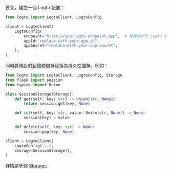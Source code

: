 
首先，建立一個 Logto 配置：

```python title="client.py"
from logto import LogtoClient, LogtoConfig

client = LogtoClient(
    LogtoConfig(
        endpoint="https://you-logto-endpoint.app",  # 替換為你的 Logto endpoint
        appId="replace-with-your-app-id",
        appSecret="replace-with-your-app-secret",
    ),
)
```

<GetAppSecret />

同時將預設的記憶體儲存替換為持久性儲存，例如：

```python title="client.py"
from logto import LogtoClient, LogtoConfig, Storage
from flask import session
from typing import Union

class SessionStorage(Storage):
    def get(self, key: str) -> Union[str, None]:
        return session.get(key, None)

    def set(self, key: str, value: Union[str, None]) -> None:
        session[key] = value

    def delete(self, key: str) -> None:
        session.pop(key, None)

client = LogtoClient(
    LogtoConfig(...),
    storage=SessionStorage(),
)
```

詳情請參閱 [Storage](https://github.com/logto-io/python/blob/master/logto/Storage.py)。
